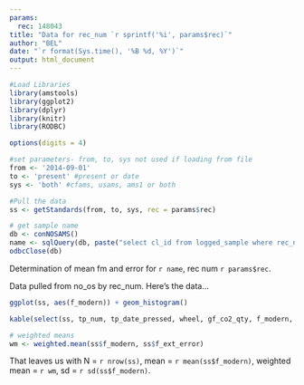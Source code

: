 ```yaml
---
params:
  rec: 148043
title: "Data for rec_num `r sprintf('%i', params$rec)`"
author: "BEL"
date: "`r format(Sys.time(), '%B %d, %Y')`"
output: html_document
---
```


```r
#Load Libraries
library(amstools)
library(ggplot2)
library(dplyr)
library(knitr)
library(RODBC)

options(digits = 4)

#set parameters- from, to, sys not used if loading from file
from <- '2014-09-01'
to <- 'present' #present or date
sys <- 'both' #cfams, usams, ams1 or both

#Pull the data
ss <- getStandards(from, to, sys, rec = params$rec)

# get sample name
db <- conNOSAMS()
name <- sqlQuery(db, paste("select cl_id from logged_sample where rec_num =", params$rec))
odbcClose(db)
```

Determination of mean fm and error for `r name`, rec num `r params$rec`.

Data pulled from no_os by rec_num.
Here's the data...

```r
ggplot(ss, aes(f_modern)) + geom_histogram()

kable(select(ss, tp_num, tp_date_pressed, wheel, gf_co2_qty, f_modern, f_int_error, f_ext_error))
```
```r
# weighted means
wm <- weighted.mean(ss$f_modern, ss$f_ext_error)

```

That leaves us with N = `r nrow(ss)`, mean = `r mean(ss$f_modern)`, weighted mean = `r wm`, sd = `r sd(ss$f_modern)`.

